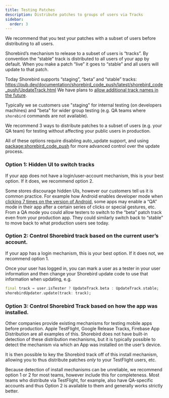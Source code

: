 ```yaml
---
title: Testing Patches
description: Distribute patches to groups of users via Tracks
sidebar:
  order: 3
---
```


We recommend that you test your patches with a subset of users before
distributing to all users.

Shorebird’s mechanism to release to a subset of users is “tracks”. By
convention the “stable” track is distributed to all users of your app by
default. When you make a patch “live” it goes to “stable” and all users will
update to that patch.

Today Shorebird supports “staging”, “beta” and “stable” tracks:
https://pub.dev/documentation/shorebird_code_push/latest/shorebird_code_push/UpdateTrack.html
We have plans to [allow additional track names in the future](https://github.com/shorebirdtech/updater/issues/255).

Typically we se customers use "staging" for internal testing (on developers
machines) and "beta" for wider group testing (e.g. QA teams where `shorebird`
commands are not available).

We recommend 3 ways to distribute patches to a subset of
users (e.g. your QA team) for testing without affecting your public users in
production.

All of these options require disabling auto_update support, and using
[package:shorebird_code_push](https://pub.dev/packages/shorebird_code_push) for
more advanced control over the update process.

### Option 1: Hidden UI to switch tracks

If your app does not have a login/user-account mechanism, this is your best
option. If it does, we recommend option 2.

Some stores discourage hidden UIs, however our customers tell us it is common
practice. For example how Android enables developer mode when [clicking 7 times
on the version of
Android](https://developer.android.com/studio/debug/dev-options), some apps may
enable a “QA” mode in their app after a certain series of clicks or special
gestures, etc. From a QA mode you could allow testers to switch to the “beta”
patch track even from your production app. They could similarly switch back to
“stable” to move back to what production users see today.

### Option 2: Control Shorebird track based on the current user’s account.

If your app has a login mechanism, this is your best option. If it does not, we
recommend option 1.

Once your user has logged in, you can mark a user as a tester in your user
information and then change your Shorebird update code to use that information
when updating, e.g.

```dart
final track = user.isTester ? UpdateTrack.beta : UpdateTrack.stable;
shorebirdUpdater.update(track: track);
```

### Option 3: Control Shorebird Track based on how the app was installed.

Other companies provide existing mechanisms for testing mobile apps before
production. Apple TestFlight, Google Release Tracks, Firebase App Distribution
are all examples of this. Shorebird does not have built-in detection of these
distribution mechanisms, but it is typically possible to detect the mechanism
via which an App was installed on the user’s device.

It is then possible to key the Shorebird track off of this install mechanism,
allowing you to thus distribute patches _only_ to your TestFlight users, etc.

Because detection of install mechanisms can be unreliable, we recommend option 1
or 2 for most teams, however include this for completeness. Most teams who
distribute via TestFlight, for example, also have QA-specific accounts and thus
Option 2 is available to them and generally works strictly better.
